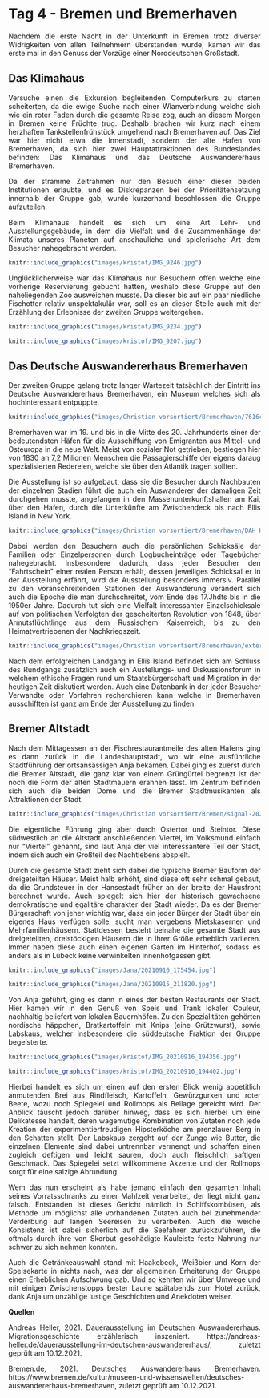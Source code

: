 # Tag 4 - Bremen und Bremerhaven

<div style="text-align: justify">

Nachdem die erste Nacht in der Unterkunft in Bremen trotz diverser Widrigkeiten von allen Teilnehmern überstanden wurde, kamen wir das erste mal in den Genuss der Vorzüge einer Norddeutschen Großstadt. 
</div>
## Das Klimahaus
<div style="text-align: justify">
Versuche einen die Exkursion begleitenden Computerkurs zu starten scheiterten, da die ewige Suche nach einer Wlanverbindung welche sich wie ein roter Faden durch die gesamte Reise zog, auch an diesem Morgen in Bremen keine Früchte trug.
Deshalb brachen wir kurz nach einem herzhaften Tankstellenfrühstück umgehend nach Bremerhaven auf.
Das Ziel war hier nicht etwa die Innenstadt, sondern der alte Hafen von Bremerhaven, da sich hier zwei Hauptattraktionen des Bundeslandes befinden:
Das Klimahaus und das Deutsche Auswandererhaus Bremerhaven.

Da der stramme Zeitrahmen nur den Besuch einer dieser beiden Institutionen erlaubte, und es Diskrepanzen bei der Prioritätensetzung innerhalb der Gruppe gab, wurde kurzerhand beschlossen die Gruppe aufzuteilen.

Beim Klimahaus handelt es sich um eine Art Lehr- und Ausstellungsgebäude, in dem die Vielfalt und die Zusammenhänge der Klimata unseres Planeten auf anschauliche und spielerische Art dem Besucher nahegebracht werden.

```r
knitr::include_graphics("images/kristof/IMG_9246.jpg")
```

Unglücklicherweise war das Klimahaus nur Besuchern offen welche eine vorherige Reservierung gebucht hatten, weshalb diese Gruppe auf den naheliegenden Zoo ausweichen musste. Da dieser bis auf ein paar niedliche Fischotter relativ unspektakulär war, soll es an dieser Stelle auch mit der Erzählung der Erlebnisse der zweiten Gruppe weitergehen.

```r
knitr::include_graphics("images/kristof/IMG_9234.jpg")
```



```r
knitr::include_graphics("images/kristof/IMG_9207.jpg")
```

</div>

## Das Deutsche Auswandererhaus Bremerhaven

<div style="text-align: justify">

Der zweiten Gruppe gelang trotz langer Wartezeit tatsächlich der Eintritt ins Deutsche Auswandererhaus Bremerhaven, ein Museum welches sich als hochinteressant entpuppte.


```r
knitr::include_graphics("images/Christian vorsortiert/Bremerhaven/7616c34034aa318a533840ee8ca2c314.jpg")
```

Bremerhaven war im 19. und bis in die Mitte des 20. Jahrhunderts einer der bedeutendsten Häfen für die Ausschiffung von Emigranten aus Mittel- und Osteuropa in die neue Welt.
Meist von sozialer Not getrieben, bestiegen hier von 1830 an 7,2 Milionen Menschen die Passagierschiffe der eigens daraug spezialisierten Redereien, welche sie über den Atlantik tragen sollten.

Die Ausstellung ist so aufgebaut, dass sie die Besucher durch Nachbauten der  einzelnen Stadien führt die auch ein Auswanderer der damaligen Zeit durchgehen musste, angefangen in den Massenunterkunftshallen am Kai, über den Hafen, durch die Unterkünfte am Zwischendeck bis nach Ellis Island in New York.

```r
knitr::include_graphics("images/Christian vorsortiert/Bremerhaven/DAH_Kaje_c_DeutschesAuswandererhaus_lb-1040x688-c-default@3x.jpg")
```



Dabei werden den Besuchern auch die persönlichen Schicksäle der Familien oder Einzelpersonen durch Logbucheinträge oder Tagebücher nahegebracht. Insbesondere dadurch, dass jeder Besucher den "Fahrtschein" einer realen Person erhält, dessen jeweiliges Schicksal er in der Ausstellung erfährt, wird die Ausstellung besonders immersiv. Parallel zu den voranschreitenden Stationen der Auswanderung verändert sich auch die Epoche die man durchschreitet, vom Ende des 17.Jhdts bis in die 1950er Jahre. Dadurch tut sich eine Vielfalt interessanter Einzelschicksale auf von  politischen Verfolgten der gescheiterten Revolution von 1848, über Armutsflüchtlinge aus dem Russischem Kaiserreich, bis zu den Heimatvertriebenen der Nachkriegszeit.

```r
knitr::include_graphics("images/Christian vorsortiert/Bremerhaven/external-content.duckduckgo.com.jpg")
```

Nach dem erfolgreichen Landgang in Ellis Island befindet sich am Schluss des Rundgangs zusätzlich auch ein Austellungs- und Diskussionsforum in welchem ethische Fragen rund um Staatsbürgerschaft und Migration in der heutigen Zeit diskutiert werden.
Auch eine Datenbank in der jeder Besucher Verwandte oder Vorfahren recherchieren kann welche in Bremerhaven ausschifften ist ganz am Ende der Ausstellung zu finden.

</div>
## Bremer Altstadt
<div style="text-align: justify">

Nach dem Mittagessen an der Fischrestaurantmeile des alten Hafens ging es dann zurück in die Landeshauptstadt, wo wir eine ausführliche Stadtführung der ortsansässigen Anja bekamen.
Dabei ging es zuerst durch die Bremer Altstadt, die ganz klar von einem Grüngürtel begrenzt ist der noch die Form  der alten Stadtmauern erahnen lässt.
Im Zentrum befinden sich auch die beiden Dome und die Bremer Stadtmusikanten als Attraktionen der Stadt.

```r
knitr::include_graphics("images/Christian vorsortiert/Bremen/signal-2021-12-09-141150.jpeg")
```


Die eigentliche Führung ging aber durch Ostertor und Steintor. Diese südwestlich an die Altstadt anschließenden Viertel, im Volksmund einfach nur "Viertel" genannt, sind laut Anja der viel interessantere Teil der Stadt, indem sich auch ein Großteil des Nachtlebens abspielt.

Durch die gesamte Stadt zieht sich dabei die typische Bremer Bauform der dreigeteilten Häuser.
Meist halb erhöht, sind diese oft sehr schmal gebaut, da die Grundsteuer in der Hansestadt früher an der breite der Hausfront berechnet wurde. Auch spiegelt sich hier der historisch gewachsene demokratische und egalitäre charakter der Stadt wieder. Da es der Bremer Bürgerschaft von jeher wichtig war, dass ein jeder Bürger der Stadt über ein eigenes Haus verfügen solle, sucht man vergebens Mietskasernen und Mehrfamilienhäusern. Stattdessen besteht beinahe die gesamte Stadt aus dreigeteilten, dreistöckigen Häusern die in ihrer Größe erheblich variieren. Immer haben diese auch einen eigenen Garten im Hinterhof, sodass es anders als in Lübeck keine verwinkelten innenhofgassen gibt.


```r
knitr::include_graphics("images/Jana/20210916_175454.jpg")
```

```r
knitr::include_graphics("images/Jana/20210915_211820.jpg")
```

Von Anja geführt, ging es dann in eines der besten Restaurants der Stadt. Hier kamen wir in den Genuß von Speis und Trank lokaler Couleur, nachhaltig beliefert von lokalen Bauernhöfen. Zu den Spezialitäten gehörten nordische häppchen, Bratkartoffeln mit Knips (eine Grützwurst), sowie Labskaus, welcher insbesondere die süddeutsche Fraktion der Gruppe begeisterte. 


```r
knitr::include_graphics("images/kristof/IMG_20210916_194356.jpg")
```

```r
knitr::include_graphics("images/kristof/IMG_20210916_194402.jpg")
```


Hierbei handelt es sich um einen auf den ersten Blick wenig appetitlich anmutenden Brei aus Rindfleisch, Kartoffeln, Gewürzgurken und roter Beete, wozu noch Spiegelei und Rollmops als Beilage gereicht wird. Der Anblick täuscht jedoch darüber hinweg, dass es sich hierbei um eine Delikatesse handelt, deren wagemutige Kombination von Zutaten noch jede Kreation der experimentierfreudigen Hipsterköche am prenzlauer Berg in den Schatten stellt. Der Labskaus zergeht auf der Zunge wie Butter, die einzelnen Elemente sind dabei untrennbar vermengt und schaffen einen zugleich deftigen und leicht sauren, doch auch fleischlich saftigen Geschmack. Das Spiegelei setzt willkommene Akzente und der Rollmops sorgt für eine salzige Abrundung.

Wem das nun erscheint als habe jemand einfach den gesamten Inhalt seines Vorratsschranks zu einer Mahlzeit verarbeitet, der liegt nicht ganz falsch. Entstanden ist dieses Gericht nämlich in Schiffskombüsen, als Methode um möglichst alle vorhandenen Zutaten auch bei zunehmender Verderbung auf langen Seereisen zu verarbeiten. Auch die weiche Konsistenz ist dabei sicherlich auf die Seefahrer zurückzuführen, die oftmals durch ihre von Skorbut geschädigte Kauleiste feste Nahrung nur schwer zu sich nehmen konnten.

Auch die Getränkeauswahl stand mit Haakebeck, Weißbier und Korn der Speisekarte in nichts nach, was der allgemeinen Erheiterung der Gruppe einen Erheblichen Aufschwung gab. Und so kehrten wir über Umwege und mit einigen Zwischenstopps bester Laune spätabends zum Hotel zurück, dank Anja um unzählige lustige Geschichten und Anekdoten weiser.



**Quellen**

Andreas Heller, 2021. Dauerausstellung im Deutschen Auswandererhaus. Migrationsgeschichte erzählerisch inszeniert. https://andreas-heller.de/dauerausstellung-im-deutschen-auswandererhaus/, zuletzt geprüft am 10.12.2021.

Bremen.de, 2021. Deutsches Auswandererhaus Bremerhaven. https://www.bremen.de/kultur/museen-und-wissenswelten/deutsches-auswandererhaus-bremerhaven, zuletzt geprüft am 10.12.2021.

</div>




